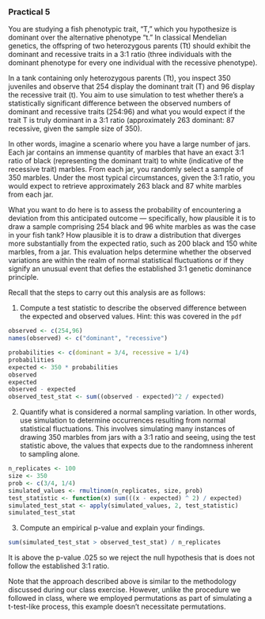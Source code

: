 ### Practical 5

You are studying a fish phenotypic trait, "T," which you hypothesize is dominant over the alternative phenotype "t." In classical Mendelian genetics, the offspring of two heterozygous parents (Tt) should exhibit the dominant and recessive traits in a 3:1 ratio (three individuals with the dominant phenotype for every one individual with the recessive phenotype).

In a tank containing only heterozygous parents (Tt), you inspect 350 juveniles and observe that 254 display the dominant trait (T) and 96 display the recessive trait (t). You aim to use simulation to test whether there's a statistically significant difference between the observed numbers of dominant and recessive traits (254:96) and what you would expect if the trait T is truly dominant in a 3:1 ratio (approximately 263 dominant: 87 recessive, given the sample size of 350).

In other words, imagine a scenario where you have a large number of jars. Each jar contains an immense quantity of marbles that have an exact 3:1 ratio of black (representing the dominant trait) to white (indicative of the recessive trait) marbles. From each jar, you randomly select a sample of 350 marbles. Under the most typical circumstances, given the 3:1 ratio, you would expect to retrieve approximately 263 black and 87 white marbles from each jar.

What you want to do here is to assess the probability of encountering a deviation from this anticipated outcome — specifically, how plausible it is to draw a sample comprising 254 black and 96 white marbles as was the case in your fish tank? How plausible it is to draw a distribution that diverges more substantially from the expected ratio, such as 200 black and 150 white marbles, from a jar. This evaluation helps determine whether the observed variations are within the realm of normal statistical fluctuations or if they signify an unusual event that defies the established 3:1 genetic dominance principle.

Recall that the steps to carry out this analysis are as follows:

1. Compute a test statistic to describe the observed difference between the expected and observed values.
   Hint: this was covered in the `pdf`
   
```r
observed <- c(254,96)
names(observed) <- c("dominant", "recessive")

probabilities <- c(dominant = 3/4, recessive = 1/4)
probabilities
expected <- 350 * probabilities
observed
expected
observed - expected
observed_test_stat <- sum((observed - expected)^2 / expected)
```
   
   
2. Quantify what is considered a normal sampling variation. In other words, use simulation to determine occurrences resulting from normal statistical fluctuations. This involves simulating many instances of drawing 350 marbles from jars with a 3:1 ratio and seeing, using the test statistic above, the values that expects due to the randomness inherent to sampling alone.

```r
n_replicates <- 100
size <- 350
prob <- c(3/4, 1/4)
simulated_values <- rmultinom(n_replicates, size, prob)
test_statistic <- function(x) sum(((x - expected) ^ 2) / expected)
simulated_test_stat <- apply(simulated_values, 2, test_statistic)
simulated_test_stat
```


3. Compute an empirical p-value and explain your findings.

```r
sum(simulated_test_stat > observed_test_stat) / n_replicates
```
It is above the p-value .025 so we reject the null hypothesis that is does not follow the established 3:1 ratio.

Note that the approach described above is similar to the methodology discussed during our class exercise. However, unlike the procedure we followed in class, where we employed permutations as part of simulating a t-test-like process, this example doesn't necessitate permutations.

